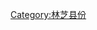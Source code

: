 {{Catnav|頁面分類|...|中国县份|中国各省县份|西藏县份|林芝地区县份}}
{{Catnav|頁面分類|...|中国各省行政区划|西藏行政区划|西藏地市|林芝地区|林芝地区县份}}
{{catmore|波密县|西藏自治区波密县}}

[[Category:林芝县份|Category:林芝县份]]